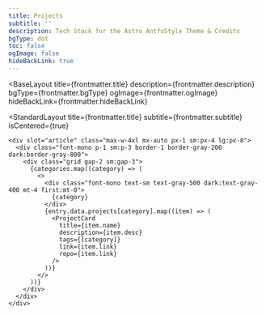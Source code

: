 ```yaml
---
title: Projects
subtitle: ''
description: Tech Stack for the Astro AntfuStyle Theme & Credits
bgType: dot
toc: false
ogImage: false
hideBackLink: true
---
```




<BaseLayout
  title={frontmatter.title}
  description={frontmatter.description}
  bgType={frontmatter.bgType}
  ogImage={frontmatter.ogImage}
  hideBackLink={frontmatter.hideBackLink}
>
  <StandardLayout
    title={frontmatter.title}
    subtitle={frontmatter.subtitle}
    isCentered={true}
  >
    <div slot="article" class="max-w-4xl mx-auto px-1 sm:px-4 lg:px-8">
      <div class="font-mono p-1 sm:p-3 border-1 border-gray-200 dark:border-gray-800">
        <div class="grid gap-2 sm:gap-3">
          {categories.map((category) => (
            <>
              <div class="font-mono text-sm text-gray-500 dark:text-gray-400 mt-4 first:mt-0">
                {category}
              </div>
              {entry.data.projects[category].map((item) => (
                <ProjectCard
                  title={item.name}
                  description={item.desc}
                  tags={[category]}
                  link={item.link}
                  repo={item.link}
                />
              ))}
            </>
          ))}
        </div>
      </div>
    </div>
  </StandardLayout>
</BaseLayout>

